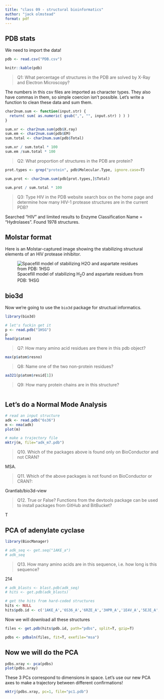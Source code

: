 ```yaml
---
title: "class 09 - structural bioinformatics"
author: "jack olmstead"
format: pdf
---
```

## PDB stats

We need to import the data!
```r
pdb <- read.csv("PDB.csv")

knitr::kable(pdb)
```

> Q1: What percentage of structures in the PDB are solved by X-Ray and Electron Microscopy?

The numbers in this csv files are imported as character types. They also have commas in them, so simple coercion isn't possible. Let's write a function to clean these data and sum them.
```r
char2num.sum <- function(input.str) {
  return( sum( as.numeric( gsub(",", "", input.str) ) ) )
}
```

```r
sum.xr <- char2num.sum(pdb$X.ray)
sum.em <- char2num.sum(pdb$EM)
sum.total <- char2num.sum(pdb$Total)

sum.xr / sum.total * 100
sum.em /sum.total * 100
```


> Q2: What proportion of structures in the PDB are protein?

```r
prot.types <- grep("protein", pdb$Molecular.Type, ignore.case=T)

sum.prot <- char2num.sum(pdb[prot.types,]$Total)

sum.prot / sum.total * 100
```

> Q3: Type HIV in the PDB website search box on the home page and determine how many HIV-1 protease structures are in the current PDB?

Searched "HIV" and limited results to Enzyme Classification Name = "Hydrolases". Found 1978 structures.

## Molstar format

Here is an Molstar-captured image showing the stabilizing structural elements of an HIV protease inhibitor.

![Spacefill model of stabilizing H<sub>2</sub>O and aspartate residues from PDB: 1HSG](1HSG.png)

## bio3d

Now we're going to use the `bio3d` package for structual informatics.

```r
library(bio3d)

# let's fuckin get it
p <- read.pdb("1HSG")
p
head(p$atom)
```


> Q7: How many amino acid residues are there in this pdb object? 

```r
max(p$atom$resno)
```

> Q8: Name one of the two non-protein residues? 

```r
aa321(p$atom$resid[1])
```

> Q9: How many protein chains are in this structure? 

```r

```

## Let's do a Normal Mode Analysis
```r
# read an input structure
adk <- read.pdb("6s36")
m <- nma(adk)
plot(m)
```

```r
# make a trajectory file
mktrj(m, file="adk_m7.pdb")
```

> Q10. Which of the packages above is found only on BioConductor and not CRAN? 

MSA. 

> Q11. Which of the above packages is not found on BioConductor or CRAN?: 

Grantlab/bio3d-view

> Q12. True or False? Functions from the devtools package can be used to install packages from GitHub and BitBucket? 

T

## PCA of adenylate cyclase

```r
library(BiocManager)

# adk_seq <- get.seq("1AKE_a")
# adk_seq
```

> Q13. How many amino acids are in this sequence, i.e. how long is this sequence? 

214

```r
# adk_blasts <- blast.pdb(adk_seq)
# hits <- get.pdb(adk_blasts)

# get the hits from hard-coded structures
hits <- NULL
hits$pdb.id <- c('1AKE_A','6S36_A','6RZE_A','3HPR_A','1E4V_A','5EJE_A','1E4Y_A','3X2S_A','6HAP_A','6HAM_A','4K46_A','3GMT_A','4PZL_A')
```


Now we will download all these structures
```r
files <- get.pdb(hits$pdb.id, path="pdbs", split=T, gzip=T)
```


```r
pdbs <- pdbaln(files, fit=T, exefile="msa")
```


## Now we will do the PCA
```r
pdbs.xray <- pca(pdbs)
plot(pdbs.xray)
```

These 3 PCs correspond to dimensions in space. Let's use our new PCA axes to make a trajectory between different confirmations!
```r
mktrj(pdbs.xray, pc=1, file="pc1.pdb")
```












